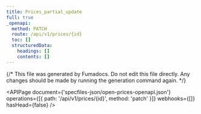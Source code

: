 ```yaml
---
title: Prices_partial_update
full: true
_openapi:
  method: PATCH
  route: /api/v1/prices/{id}
  toc: []
  structuredData:
    headings: []
    contents: []
---
```


{/* This file was generated by Fumadocs. Do not edit this file directly. Any changes should be made by running the generation command again. */}

<APIPage
  document={'specfiles-json/open-prices-openapi.json'}
  operations={[{ path: '/api/v1/prices/{id}', method: 'patch' }]}
  webhooks={[]}
  hasHead={false}
/>
